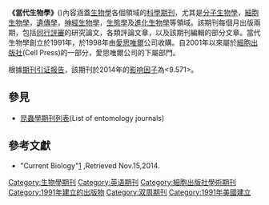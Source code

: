{{Infobox journal
| title         = 當代生物學<br>''{{lang|en|Current Biology}}''
| cover         =  
| editor        = [[杰弗裡·諾斯|杰弗裡·諾斯]]<br>({{lang|en|Geoffrey North}})
| discipline    = [[生物学|生物学]]
| peer-reviewed = 包括同行評審的文章
| abbreviation  = {{lang|en|Curr. Biol.}}
| publisher     = [[細胞出版社|細胞出版社]]
| country       = [[美國|美國]]
| language      = [[英語|英語]]
| frequency     = 26期/每年
| history       = 1991年–目前
| openaccess    = 該期出版12個月後
| license       = 
| impact        = 9.571
| impact-year   = 2014
| website       = http://www.current-biology.com/
| link1         = http://www.cell.com/current-biology/archive
| link1-name    = 開放揭取
| link2         = 
| link2-name    = <!--
| RSS           = http://www.cell.com/current-biology/home-->
| atom          = 
| JSTOR         = 
| OCLC          = 45113007
| LCCN          = 
| CODEN         = 
| ISSN          = 0960-9822
| eISSN         = 
| boxwidth      = 
}}

'''《當代生物學》'''({{lang|en|Current Biology}})內容涵蓋[[生物學|生物學]]各個領域的[[科學期刊|科學期刊]]，尤其是[[分子生物學|分子生物學]]，[[細胞生物學|細胞生物學]]，[[遺傳學|遺傳學]]，[[神經生物學|神經生物學]]，[[生態學|生態學]]及[[進化生物學|進化生物學]]等領域。該期刊每個月出版兩期，包括[[同行評審|同行評審]]的研究論文，各類評論文章，以及該期刊編輯的部分文章。當代生物學創立於1991年，於1998年由[[愛思唯爾|愛思唯爾]]公司收購。自2001年以來屬於[[細胞出版社|細胞出版社]](Cell Press)的一部分，愛思唯爾公司的下屬部門。

根據[[期刊引证报告|期刊引证报告]]，該期刊於2014年的[[影响因子|影响因子]]為<9.571>。

==參見==
*[[昆蟲學期刊列表|昆蟲學期刊列表]](List of entomology journals)

==參考文獻==
{{refbegin}}
*"Current Biology"[http://www.cell.com/current-biology/home] {{Wayback|url=http://www.cell.com/current-biology/home |date=20141228130114 }},Retrieved Nov.15,2014.
{{refend}}

[[Category:生物學期刊|Category:生物學期刊]]
[[Category:英语期刊|Category:英语期刊]]
[[Category:細胞出版社學術期刊|Category:細胞出版社學術期刊]]
[[Category:1991年建立的出版物|Category:1991年建立的出版物]]
[[Category:双周期刊|Category:双周期刊]]
[[Category:1991年美國建立|Category:1991年美國建立]]

{{biology-journal-stub}}